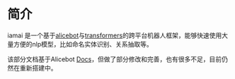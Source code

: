 # 简介

iamai 是一个基于[alicebot](https://github.com/AliceBotProject/alicebot)与[transformers](https://github.com/huggingface/transformers)的跨平台机器人框架，能够快速使用大量方便的nlp模型，比如命名实体识别、关系抽取等。

该部分文档基于Alicebot [Docs](https://docs.alicebot.dev)，但做了部分修改和完善，也有很多不足，目前仍然在重新搭建中。

